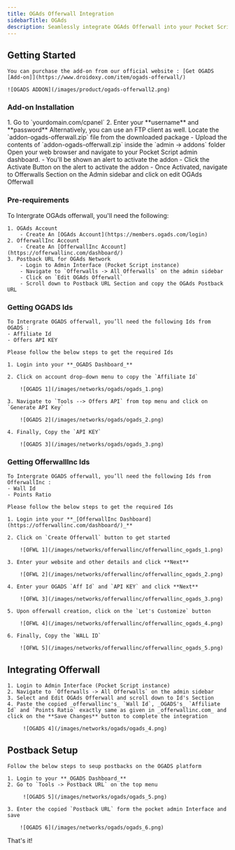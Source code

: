 ```yaml
---
title: OGAds Offerwall Integration
sidebarTitle: OGAds
description: Seamlessly integrate OGAds Offerwall into your Pocket Script application
---
```


## Getting Started

    You can purchase the add-on from our official website : [Get OGADS [Add-on]](https://www.droidoxy.com/item/ogads-offerwall/)
        
    ![OGADS ADDON](/images/product/ogads-offerwall2.png)
        
### Add-on Installation
<Steps>
  <Step title="Log in to your Hosting/cPanel">
    1. Go to `yourdomain.com/cpanel`
    2. Enter your **username** and **password**
    Alternatively, you can use an FTP client as well.
  </Step>

  <Step title="Upload the Files">
    Locate the `addon-ogads-offerwall.zip` file from the downloaded package
      - Upload the contents of `addon-ogads-offerwall.zip` inside the `admin -> addons` folder
  </Step>

  <Step title="Log in to Pocket Admin Interface">
    Open your web browser and navigate to your Pocket Script admin dashboard.
      - You'll be shown an alert to activate the addon
      - Click the Activate Button on the alert to activate the addon
      - Once Activated, navigate to Offerwalls Section on the Admin sidebar and click on edit OGAds Offerwall
  </Step>
</Steps>

### Pre-requirements

To Intergrate OGAds offerwall, you'll need the following:
    
    1. OGAds Account 
        - Create An [OGAds Account](https://members.ogads.com/login)
    2. OfferwallInc Account
        - Create An [OfferwallInc Account](https://offerwallinc.com/dashboard/)
    3. Postback URL for OGAds Network
        - Login to Admin Interface (Pocket Script instance)
        - Navigate to `Offerwalls -> All Offerwalls` on the admin sidebar
        - Click on `Edit OGAds Offerwall`
        - Scroll down to Postback URL Section and copy the OGAds Postback URL

    
### Getting OGADS Ids

    To Intergrate OGADS offerwall, you’ll need the following Ids from OGADS : 
    - Affiliate Id
    - Offers API KEY
    
    Please follow the below steps to get the required Ids

    1. Login into your **_OGADS Dashboard_**
    
    2. Click on account drop-down menu to copy the `Affiliate Id`

        ![OGADS 1](/images/networks/ogads/ogads_1.png)

    3. Navigate to `Tools --> Offers API` from top menu and click on `Generate API Key`
    
        ![OGADS 2](/images/networks/ogads/ogads_2.png)
        
    4. Finally, Copy the `API KEY` 

        ![OGADS 3](/images/networks/ogads/ogads_3.png)
        
### Getting OfferwallInc Ids

    To Intergrate OGADS offerwall, you’ll need the following Ids from OfferwallInc : 
    - Wall Id
    - Points Ratio
    
    Please follow the below steps to get the required Ids

    1. Login into your **_[OfferwallInc Dashboard](https://offerwallinc.com/dashboard/)_**
    
    2. Click on `Create Offerwall` button to get started

        ![OFWL 1](/images/networks/offerwallinc/offerwallinc_ogads_1.png)

    3. Enter your website and other details and click **Next**
    
        ![OFWL 2](/images/networks/offerwallinc/offerwallinc_ogads_2.png)
        
    4. Enter your OGADS `Aff Id` and `API KEY` and click **Next**
    
        ![OFWL 3](/images/networks/offerwallinc/offerwallinc_ogads_3.png)
        
    5. Upon offerwall creation, click on the `Let's Customize` button

        ![OFWL 4](/images/networks/offerwallinc/offerwallinc_ogads_4.png)
        
    6. Finally, Copy the `WALL ID` 
    
        ![OFWL 5](/images/networks/offerwallinc/offerwallinc_ogads_5.png)
        
        
## Integrating Offerwall

    1. Login to Admin Interface (Pocket Script instance)
    2. Navigate to `Offerwalls -> All Offerwalls` on the admin sidebar
    3. Select and Edit OGAds Offerwall and scroll down to Id's Section
    4. Paste the copied _offerwallinc's_ `Wall Id`, _OGADS's_ `Affiliate Id` and `Points Ratio` exactly same as given in _offerwallinc.com_ and click on the **Save Changes** button to complete the integration
    
         ![OGADS 4](/images/networks/ogads/ogads_4.png)
         
## Postback Setup
    
    Follow the below steps to seup postbacks on the OGADS platform

    1. Login to your **_OGADS Dashboard_**
    2. Go to `Tools -> Postback URL` on the top menu
        
         ![OGADS 5](/images/networks/ogads/ogads_5.png)
    
    3. Enter the copied `Postback URL` form the pocket admin Interface and save

        ![OGADS 6](/images/networks/ogads/ogads_6.png)

That's it!


<HelpSnippet/>
